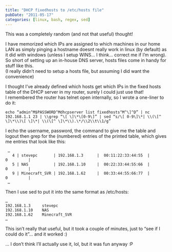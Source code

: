 ```yaml
---
title: "DHCP fixedhosts to /etc/hosts file"
pubDate: "2011-05-17"
categories: [linux, bash, regex, sed]
---
```


This was a completely random (and not that useful) thought!

I have memorized which IPs are assigned to which machines in our home LAN as simply pinging a hostname doesnt really work in linux (by default) as it did with windows (unless I setup WINS… I think… correct me if I’m wrong).  
So short of setting up an in-house DNS server, hosts files come in handy for stuff like this.  
(I really didn’t need to setup a hosts file, but assuming I did want the convenience)

I thought I’ve already defined which hosts get which IPs in the fixed hosts table of the DHCP server in my router, surely I could just use that!  
I remembered the router has telnet open internally, so I wrote a one-liner to do it:

```
echo “admin^M$PASSWORD^Mdhcpserver list fixedhosts^M^\]^D” | nc 192.168.1.1 23 | \\grep “\[ \]\*\[0-9\]” | sed “s/\[ 0-9\]\*| \\(\[^ \]\*\\)\[ \]\*| \\(\[^ \]\*\\).\*/\\2\\t\\1/g”
```

I echo the username, password, the command to give me the table and logout then grep for the (numbered) entries of the printed table, which gives me entries that look like this:

```
 …
   4 | stevepc       | 192.168.1.3      |  00:11:22:33:44:55  | 0         |
   5 | NAS           | 192.168.1.10     |  00:22:33:44:55:66  | 0         |
   9 | Minecraft_SVR | 192.168.1.62     |  00:33:44:55:66:77  | 0         |
 …
```

Then I use sed to put it into the same format as /etc/hosts:

```
…
192.168.1.3     stevepc
192.168.1.10    NAS
192.168.1.62    Minecraft_SVR
…
```

This isn’t really that useful, but it took a couple of minutes, just to “see if I could do it”… and it worked :)

… I don’t think I’ll actually use it, lol, but it was fun anyway :P
